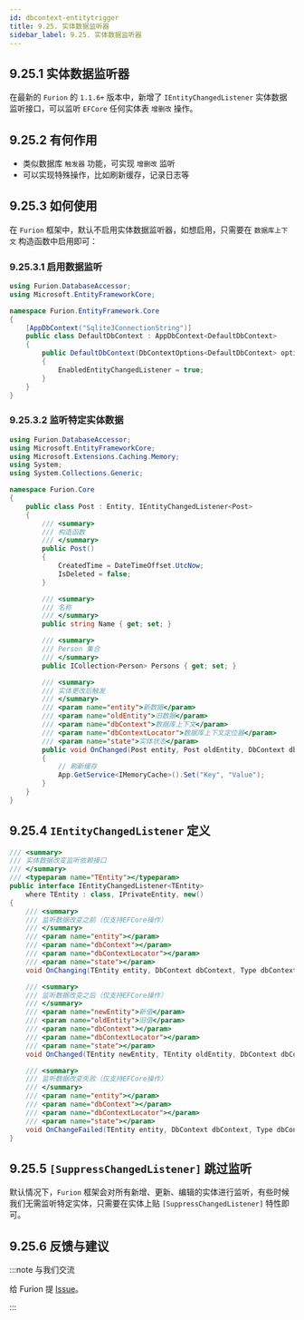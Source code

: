 ```yaml
---
id: dbcontext-entitytrigger
title: 9.25. 实体数据监听器
sidebar_label: 9.25. 实体数据监听器
---
```


## 9.25.1 实体数据监听器

在最新的 `Furion` 的 `1.1.6+` 版本中，新增了 `IEntityChangedListener` 实体数据监听接口，可以监听 `EFCore` 任何实体表 `增删改` 操作。

## 9.25.2 有何作用

- 类似数据库 `触发器` 功能，可实现 `增删改` 监听
- 可以实现特殊操作，比如刷新缓存，记录日志等

## 9.25.3 如何使用

在 `Furion` 框架中，默认不启用实体数据监听器，如想启用，只需要在 `数据库上下文` 构造函数中启用即可：

### 9.25.3.1 启用数据监听

```cs {11}
using Furion.DatabaseAccessor;
using Microsoft.EntityFrameworkCore;

namespace Furion.EntityFramework.Core
{
    [AppDbContext("Sqlite3ConnectionString")]
    public class DefaultDbContext : AppDbContext<DefaultDbContext>
    {
        public DefaultDbContext(DbContextOptions<DefaultDbContext> options) : base(options)
        {
            EnabledEntityChangedListener = true;
        }
    }
}
```

### 9.25.3.2 监听特定实体数据

```cs {9,30-41}
using Furion.DatabaseAccessor;
using Microsoft.EntityFrameworkCore;
using Microsoft.Extensions.Caching.Memory;
using System;
using System.Collections.Generic;

namespace Furion.Core
{
    public class Post : Entity, IEntityChangedListener<Post>
    {
        /// <summary>
        /// 构造函数
        /// </summary>
        public Post()
        {
            CreatedTime = DateTimeOffset.UtcNow;
            IsDeleted = false;
        }

        /// <summary>
        /// 名称
        /// </summary>
        public string Name { get; set; }

        /// <summary>
        /// Person 集合
        /// </summary>
        public ICollection<Person> Persons { get; set; }

        /// <summary>
        /// 实体更改后触发
        /// </summary>
        /// <param name="entity">新数据</param>
        /// <param name="oldEntity">旧数据</param>
        /// <param name="dbContext">数据库上下文</param>
        /// <param name="dbContextLocator">数据库上下文定位器</param>
        /// <param name="state">实体状态</param>
        public void OnChanged(Post entity, Post oldEntity, DbContext dbContext, Type dbContextLocator, EntityState state)
        {
            // 刷新缓存
            App.GetService<IMemoryCache>().Set("Key", "Value");
        }
    }
}
```

## 9.25.4 `IEntityChangedListener` 定义

```cs {25}
/// <summary>
/// 实体数据改变监听依赖接口
/// </summary>
/// <typeparam name="TEntity"></typeparam>
public interface IEntityChangedListener<TEntity>
    where TEntity : class, IPrivateEntity, new()
{
    /// <summary>
    /// 监听数据改变之前（仅支持EFCore操作）
    /// </summary>
    /// <param name="entity"></param>
    /// <param name="dbContext"></param>
    /// <param name="dbContextLocator"></param>
    /// <param name="state"></param>
    void OnChanging(TEntity entity, DbContext dbContext, Type dbContextLocator, EntityState state) { }

    /// <summary>
    /// 监听数据改变之后（仅支持EFCore操作）
    /// </summary>
    /// <param name="newEntity">新值</param>
    /// <param name="oldEntity">旧值</param>
    /// <param name="dbContext"></param>
    /// <param name="dbContextLocator"></param>
    /// <param name="state"></param>
    void OnChanged(TEntity newEntity, TEntity oldEntity, DbContext dbContext, Type dbContextLocator, EntityState state);

    /// <summary>
    /// 监听数据改变失败（仅支持EFCore操作）
    /// </summary>
    /// <param name="entity"></param>
    /// <param name="dbContext"></param>
    /// <param name="dbContextLocator"></param>
    /// <param name="state"></param>
    void OnChangeFailed(TEntity entity, DbContext dbContext, Type dbContextLocator, EntityState state) { }
}
```

## 9.25.5 `[SuppressChangedListener]` 跳过监听

默认情况下，`Furion` 框架会对所有新增、更新、编辑的实体进行监听，有些时候我们无需监听特定实体，只需要在实体上贴 `[SuppressChangedListener]` 特性即可。

## 9.25.6 反馈与建议

:::note 与我们交流

给 Furion 提 [Issue](https://gitee.com/dotnetchina/Furion/issues/new?issue)。

:::
